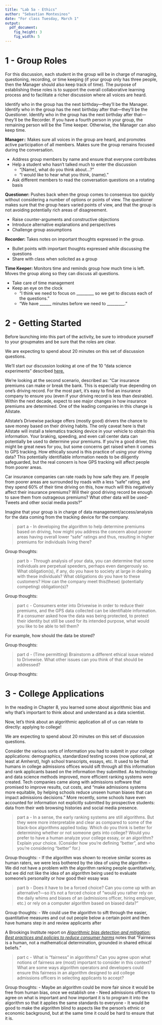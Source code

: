 ```yaml
---
title: "Lab 5a - Ethics"
author: "Sebastian Montesinos"
date: "For class Tuesday, March 1"
output:
  pdf_document:
    fig_height: 3
    fig_width: 5
---
```


# 1 - Group Roles

For this discussion, each student in the group will be in charge of managing, questioning, recording, or time keeping (if your group only has three people, then the Manager should also keep track of time). The purpose of establishing these roles is to support the overall collaborative learning process and to facilitate a richer discussion where all voices are heard.

Identify who in the group has the next birthday---they'll be the Manager. Identify who in the group has the next birthday after that---they'll be the Questioner. Identify who in the group has the next birthday after that---they'll be the Recorder. If you have a fourth person in your group, the remaining person will be the Time keeper. Otherwise, the Manager can also keep time.

**Manager:**: Makes sure all voices in the group are heard, and promotes active participation of all members. Makes sure the group remains focused during the conversation.

* Address group members by name and ensure that everyone contributes
* Help a student who hasn't talked much to enter the discussion
  * "[Name], what do you think about...?"
  * "I would like to hear what you think, (name)."
* Ask different members to read the conversation questions on a rotating basis

**Questioner:** Pushes back when the group comes to consensus too quickly without considering a number of options or points of view. The questioner makes sure that the group hears varied points of view, and that the group is not avoiding potentially rich areas of disagreement.

* Raise counter-arguments and constructive objections
* Introduce alternative explanations and perspectives
* Challenge group assumptions

**Recorder:** Takes notes on important thoughts expressed in the group. 

* Bullet points with important thoughts expressed while discussing the questions
* Share with class when solicited as a group

**Time Keeper:** Monitors time and reminds group how much time is left. Moves the group along so they can discuss all questions.

* Take care of time management
* Keep an eye on the clock
  * "I think we need to focus on _________ so we get to discuss each of the questions."
  * "We have ______ minutes before we need to _________."

\newpage

# 2 - Getting Started

Before launching into this part of the activity, be sure to introduce yourself to your groupmates and be sure that the roles are clear.

We are expecting to spend about 20 minutes on this set of discussion questions. 

We'll start our discussion looking at one of the 10 "data science experiments" described [here.](https://online.datasciencedojo.com/blogs/big-data-ethics-and-10-controversial-data-science-experiments)

We're looking at the second scenario, described as:
"Car insurance premiums can make or break the bank. This is especially true depending on one’s driving record. For the most part, it’s easy to find an insurance company to ensure you (even if your driving record is less than desirable). Within the next decade, expect to see major changes in how insurance premiums are determined. One of the leading companies in this change is Allstate.

Allstate’s Drivewise package offers (mostly good) drivers the chance to save money based on their driving habits. The only caveat here is that Allstate will install a telematics tracking device in your vehicle to obtain this information. Your braking, speeding, and even call center data can potentially be used to determine your premiums. If you’re a good driver, this might be great news for you, but some concerns get raised when it comes to GPS tracking. How ethically sound is this practice of using your driving data? This potentially identifiable information needs to be diligently safeguarded, but the real concern is how GPS tracking will affect people from poorer areas.

Car insurance companies can rate roads by how safe they are. If people from poorer areas are surrounded by roads with a less “safe” rating, and they spend 60% of their time driving on this, how much will this negatively affect their insurance premiums? Will their good driving record be enough to save them from outrageous premiums? What other data will be used- Tweets and other social media posts?"

Imagine that your group is in charge of data management/access/analysis for the data coming from the tracking device for the company. 

> part a - In developing the algorithm to help determine premiums based on driving, how might you address the concern about poorer areas having overall lower "safe" ratings and thus, resulting in higher premiums for individuals living there?

Group thoughts:


> part b - Through analysis of your data, you can determine that some individuals are perpetual speeders, perhaps even dangerously so. What obligation(s), if any, do you have to society at large in dealing with these individuals? What obligations do you have to these customers? How can the company meet this(these) (potentially competing) obligation(s)?

Group thoughts:

> part c - Consumers enter into Drivewise in order to reduce their premiums, and the GPS data collected can be identifiable information. If a consumer asked how the data was being protected, to protect their identity but still be used for its intended purpose, what would you like to be able to tell them? 

For example, how should the data be stored?

Group thoughts:

> part d - (Time permitting) Brainstorm a different ethical issue related to Drivewise. What other issues can you think of that should be addressed?

Group thoughts:




\newpage

# 3 - College Applications

In the reading in Chapter 8, you learned some about algorithmic bias and why that's important to think about and understand as a data scientist. 

Now, let's think about an algorithmic application all of us can relate to directly: applying to college!

We are expecting to spend about 20 minutes on this set of discussion questions. 

Consider the various sorts of information you had to submit in your college applications: demographics, standardized testing scores (now optional, at least at Amherst), high school transcripts, essays, etc. It used to be that humans in college admissions offices would sift through all this information and rank applicants based on the information they submitted. As technology and data science methods improved, more efficient ranking systems were created. Tech companies came along with admissions software that promised to improve results, cut costs, and "make admissions systems more equitable, by helping schools reduce unseen human biases that can impact admissions decisions." More recently, some schools have even accounted for information not explicitly submitted by prospective students: data from their web browsing histories and social media presence.

> part a - In a sense, the early ranking systems are still algorithms. But they were more interpretable and clear as compared to some of the black-box algorithms applied today. Which do you think is better for determining whether or not someone gets into college? Would you prefer to have a human analyze your college essay, or an algorithm? Explain your choice. (Consider how you're defining "better", and who you're considering "better" for.) 

Group thoughts:
- If the algorithm was shown to receive similar scores as human raters, we were less bothered by the idea of using the algorithm
- We did not have a problem with the algorithm ranking people quantitatively, but we did not like the idea of an algorithm being used to evaluate someone's personality or how good their essay was



> part b - Does it have to be a forced choice? Can you come up with an alternative?---so it's not a forced choice of "would you rather rely on the daily whims and biases of an (admissions officer, hiring employer, etc.) or rely on a computer algorithm based on biased data?" 

Group thoughts: 
- We could use the algorithm to sift through the easier, quantitative measures and cut out people below a certain point and then have humans step in and review applicants after


A Brookings Institute report on [*Algorithmic bias detection and mitigation: Best practices and policies to reduce consumer harms*](https://www.brookings.edu/research/algorithmic-bias-detection-and-mitigation-best-practices-and-policies-to-reduce-consumer-harms/) notes that "Fairness is a human, not a mathematical determination, grounded in shared ethical beliefs." 

> part c - What is "fairness" in algorithms? Can you agree upon what notions of fairness are (most) important to consider in this context? What are some ways algorithm operators and developers could ensure this fairness in an algorithm designed to aid college admissions officers in selecting applicants to accept?

Group thoughts: 
- Maybe an algorithm could be more fair since it would be free from human bias, once we establish one
- Need admissions officers to agree on what is important and how important it is to program it into the algorithm so that it applies the same standards to everyone
- It would be good to make the algorithm blind to aspects like the person's ethnic or economic background, but at the same time it could be hard to ensure that it is.

